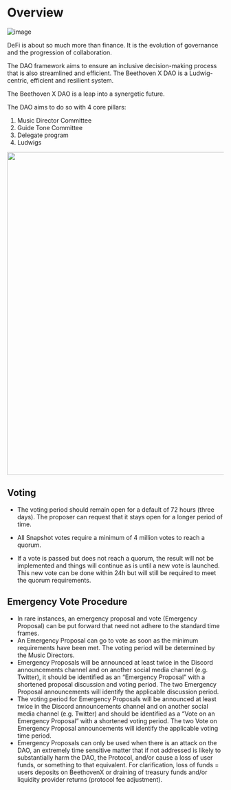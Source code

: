 # Overview
![image](https://user-images.githubusercontent.com/109503546/208479557-e5672d12-f167-4f2b-a8a2-20a0d4d38a87.png)

DeFi is about so much more than finance. It is the evolution of governance and the progression of collaboration.

The DAO framework aims to ensure an inclusive decision-making process that is also streamlined and efficient. The Beethoven X DAO is a Ludwig-centric, efficient and resilient system.

The Beethoven X DAO is a leap into a synergetic future.

The DAO aims to do so with 4 core pillars:

1) Music Director Committee 
2) Guide Tone Committee 
3) Delegate program 
4) Ludwigs

<img width="750" src="https://user-images.githubusercontent.com/109503546/208296710-2e473121-dc0f-4fe5-bf39-7c0e6a9c66d3.jpeg" />

## Voting 
* The voting period should remain open for a default of 72 hours (three days). The proposer can request that it stays open for a longer period of time.

* All Snapshot votes require a minimum of 4 million votes to reach a quorum.

* If a vote is passed but does not reach a quorum, the result will not be implemented and things will continue as is until a new vote is launched. This new vote can be done within 24h but will still be required to meet the quorum requirements.


## Emergency Vote Procedure
* In rare instances, an emergency proposal and vote (Emergency Proposal) can be put forward that need not adhere to the standard time frames. 
* An Emergency Proposal can go to vote as soon as the minimum requirements have been met. The voting period will be determined by the Music Directors.
* Emergency Proposals will be announced at least twice in the Discord announcements channel and on another social media channel (e.g. Twitter), it should be identified as an “Emergency Proposal” with a shortened proposal discussion and voting period. The two Emergency Proposal announcements will identify the applicable discussion period.
* The voting period for Emergency Proposals will be announced at least twice in the Discord announcements channel and on another social media channel (e.g. Twitter) and should be identified as a “Vote on an Emergency Proposal” with a shortened voting period. The two Vote on Emergency Proposal announcements will identify the applicable voting time period.
* Emergency Proposals can only be used when there is an attack on the DAO, an extremely time sensitive matter that if not addressed is likely to substantially harm the DAO, the Protocol, and/or cause a loss of user funds, or something to that equivalent.
For clarification, loss of funds = users deposits on BeethovenX or draining of treasury funds and/or liquidity provider returns (protocol fee adjustment).
